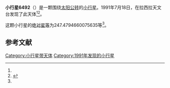 {{Infobox planet
| bgcolour = #FFFFC0
| name = 6492
| symbol = 
| image = 
| caption = 
| discovery = yes
| discovery_ref = 
| discoverer = {{link-en|亨利·德波鸿诺|Henri Debehogne}}
| discovery_site = [[拉西拉天文台|拉西拉天文台]] 
| discovered = 1991年7月18日
| designations = yes
| mp_name = 
| named_after = 
| alt_names = 1991 OH1/ 1972 TW10 / 1992 UR6
| mp_category = [[主带小行星|主带小行星]]
| orbit_ref = <ref name="a">[http://ssd.jpl.nasa.gov/sbdb.cgi?sstr=6492 6492] {{Wayback|url=http://ssd.jpl.nasa.gov/sbdb.cgi?sstr=6492 |date=20110610042447 }}，小行星數據庫瀏覽器（JPL Small-Body Database Browser）－[[美国国家航空航天局|美国国家航空航天局]]喷气推进实验室</ref>
| epoch = 2456400.5 (2013年4月18日更新)
| aphelion = {{convert|3.121042879456487|AU|km|3|abbr=on|lk=out}}
| perihelion = {{convert|2.670355487590289|AU|km|3|abbr=on}}
| semimajor = {{convert|2.895699183523388|AU|km|3|abbr=on}}
| eccentricity = 0.077820133
| period = 1799.818006 [[日|日]]<br />4.93[[儒略年|儒略年]]
| avg_speed = 
| inclination = 3.216075576422723
| asc_node = 106.2186403629373
| mean_anomaly = 
| arg_peri = 247.4794660075635
| satellites = 
| physical_characteristics = yes
| dimensions = 
| mass = 
| density = 
| surface_grav = 
| escape_velocity = 
| sidereal_day = 
| axial_tilt = 
| pole_ecliptic_lat = 
| pole_ecliptic_lon = 
| albedo = 
| temperatures= 
| temp_name1 = 
| mean_temp_1 = 
| max_temp_1 = 
| temp_name2 = 
| max_temp_2 = 
| spectral_type = 
| abs_magnitude = 247.4794660075635
}}

'''小行星6492'''（{{lang-en|6492}}）是一颗围绕[[太阳|太阳]][[公转|公转]]的[[小行星|小行星]]。1991年7月18日，{{link-en|亨利·德波鸿诺|Henri Debehogne}}在拉西拉天文台发现了此天体<ref name="a" /><ref>{{cite news|title=小行星列表|url=http://cfa-www.harvard.edu/iau/lists/NumberedMPs.txt|accessdate=2013-07-08|newspaper=哈佛大学|archive-date=2008-05-17|archive-url=https://web.archive.org/web/20080517010638/http://cfa-www.harvard.edu/iau/lists/NumberedMPs.txt|dead-url=no}}</ref>。

这颗小行星的[[绝对星等|绝对星等]]为247.4794660075635等<ref name="a" />。

==参考文献==
{{reflist}}
{{Minor Planet Number|[[小行星6491|小行星6491]]|[[小行星6493|小行星6493]]}}

{{小天体}}

[[Category:小行星带天体|Category:小行星带天体]]
[[Category:1991年发现的小行星|Category:1991年发现的小行星]]

{{asteroid-stub}}